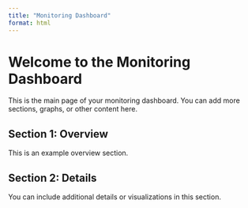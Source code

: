 ```yaml
---
title: "Monitoring Dashboard"
format: html
---
```


# Welcome to the Monitoring Dashboard

This is the main page of your monitoring dashboard. You can add more sections, graphs, or other content here.

## Section 1: Overview
This is an example overview section.

## Section 2: Details
You can include additional details or visualizations in this section.
